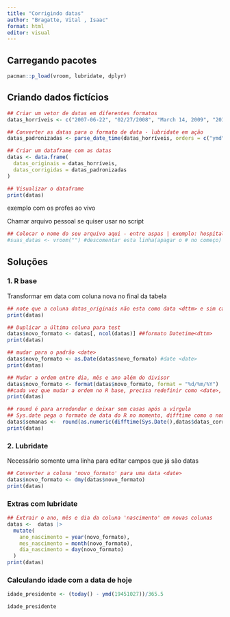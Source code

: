 ```yaml
---
title: "Corrigindo datas"
author: "Bragatte, Vital , Isaac"
format: html
editor: visual
---
```


## Carregando pacotes

```r
pacman::p_load(vroom, lubridate, dplyr)
```

## Criando dados fictícios

```r
## Criar um vetor de datas em diferentes formatos
datas_horríveis <- c("2007-06-22", "02/27/2008", "March 14, 2009", "2010-05-31", "05/06/2011", "June 07, 2012", "2013-07-08", "08/09/2014", "September 10, 2015", "2016-10-11")

## Converter as datas para o formato de data - lubridate em ação
datas_padronizadas <- parse_date_time(datas_horríveis, orders = c("ymd", "mdy", "Bdy", "ymd", "dmy", "Bdy", "ymd", "dmy", "Bdy", "ymd"))

## Criar um dataframe com as datas
datas <- data.frame(
  datas_originais = datas_horríveis,
  datas_corrigidas = datas_padronizadas
)

## Visualizar o dataframe
print(datas)
```

exemplo com os profes ao vivo

Chamar arquivo pessoal se quiser usar no script

```r
## Colocar o nome do seu arquivo aqui - entre aspas | exemplo: hospital.csv
#suas_datas <- vroom("") #descomentar esta linha(apagar o # no começo)
```

## Soluções

### 1. R base

Transformar em data com coluna nova no final da tabela

```r
## note que a coluna datas_originais não esta como data <dttm> e sim caracter <chr>
print(datas)
```

```r
## Duplicar a última coluna para test
datas$novo_formato <- datas[, ncol(datas)] ##formato Datetime<dttm>
print(datas)
```

```r
## mudar para o padrão <date>
datas$novo_formato <- as.Date(datas$novo_formato) #date <date>
print(datas)
```

```r
## Mudar a ordem entre dia, mês e ano além do divisor
datas$novo_formato <- format(datas$novo_formato, format = "%d/%m/%Y")
##cada vez que mudar a ordem no R base, precisa redefinir como <date>, pois a mudança só é feita convertendo o dado para caracter<chr>
print(datas)
```

```r
## round é para arredondar e deixar sem casas após a vírgula
## Sys.date pega o formato de data do R no momento, difftime como o nome já indica calcula a diferença de tempo e permite ver qual é a semana com a chamada "weeks"
datas$semanas <-  round(as.numeric(difftime(Sys.Date(),datas$datas_corrigidas, units = "weeks"))/52.25)
print(datas)
```

### 2. Lubridate

Necessário somente uma linha para editar campos que já são datas

```r
## Converter a coluna 'novo_formato' para uma data <date>
datas$novo_formato <- dmy(datas$novo_formato) 
print(datas)

```

### Extras com lubridate

```r
## Extrair o ano, mês e dia da coluna 'nascimento' em novas colunas
datas <-  datas |> 
  mutate(
    ano_nascimento = year(novo_formato),
    mes_nascimento = month(novo_formato),
    dia_nascimento = day(novo_formato)
  )
print(datas)
```

### Calculando idade com a data de hoje

```r
idade_presidente <- (today() - ymd(19451027))/365.5

idade_presidente 
```

